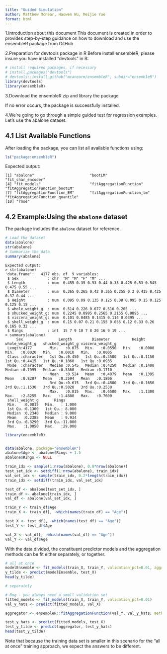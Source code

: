 ```yaml
---
title: "Guided Simulation"
author: Matthew Mcnear, Haowen Wu, Meijie Yue
format: html
---
```

1.Introduction about this document
This document is created in order to provides step-by-step guidance on how to download and use the ensembleR package from GitHub

2.Preparation for devtools package in R
Before install ensembleR, please insure you have installed "devtools" in R:

```r

# install required packages, if necessary
# install.packages("devtools")
# devtools::install_github("mcanearm/ensembleR", subdir="ensembleR")
library(devtools)
library(ensembleR)
```
3.Download the ensembleR zip and library the package

If no error occurs, the package is successfully installed.

4.We're going to go through a simple guided test for regression examples. Let's use the abalone dataset.

## 4.1 List Available Functions
After loading the package, you can list all available functions using:

```r
ls("package:ensembleR")
```

Expected output:

```
[1] "abalone"                         "bootLM"                          "fit_char_encoder"               
[4] "fit_models"                      "fitAggregationFunction"          "fitAggregationFunction_bootLM"  
[7] "fitAggregationFunction_EM"       "fitAggregationFunction_lm"       "fitAggregationFunction_quantile"
[10] "rmse"
```

## 4.2 Example:Using the `abalone` dataset

The package includes the `abalone` dataset for reference.

```r
# Load the dataset
data(abalone)
str(abalone)
# Summarize the data
summary(abalone)
```

```
Expected output:
> str(abalone)
'data.frame':	4177 obs. of  9 variables:
 $ Sex             : chr  "M" "M" "F" "M" ...
 $ Length          : num  0.455 0.35 0.53 0.44 0.33 0.425 0.53 0.545 0.475 0.55 ...
 $ Diameter        : num  0.365 0.265 0.42 0.365 0.255 0.3 0.415 0.425 0.37 0.44 ...
 $ Height          : num  0.095 0.09 0.135 0.125 0.08 0.095 0.15 0.125 0.125 0.15 ...
 $ whole_weight_g  : num  0.514 0.226 0.677 0.516 0.205 ...
 $ shucked_weight_g: num  0.2245 0.0995 0.2565 0.2155 0.0895 ...
 $ viscera_weight_g: num  0.101 0.0485 0.1415 0.114 0.0395 ...
 $ shell_weight_g  : num  0.15 0.07 0.21 0.155 0.055 0.12 0.33 0.26 0.165 0.32 ...
 $ Rings           : int  15 7 9 10 7 8 20 16 9 19 ...
> summary(abalone)
     Sex                Length         Diameter          Height       whole_weight_g   shucked_weight_g viscera_weight_g
 Length:4177        Min.   :0.075   Min.   :0.0550   Min.   :0.0000   Min.   :0.0020   Min.   :0.0010   Min.   :0.0005  
 Class :character   1st Qu.:0.450   1st Qu.:0.3500   1st Qu.:0.1150   1st Qu.:0.4415   1st Qu.:0.1860   1st Qu.:0.0935  
 Mode  :character   Median :0.545   Median :0.4250   Median :0.1400   Median :0.7995   Median :0.3360   Median :0.1710  
                    Mean   :0.524   Mean   :0.4079   Mean   :0.1395   Mean   :0.8287   Mean   :0.3594   Mean   :0.1806  
                    3rd Qu.:0.615   3rd Qu.:0.4800   3rd Qu.:0.1650   3rd Qu.:1.1530   3rd Qu.:0.5020   3rd Qu.:0.2530  
                    Max.   :0.815   Max.   :0.6500   Max.   :1.1300   Max.   :2.8255   Max.   :1.4880   Max.   :0.7600  
 shell_weight_g       Rings       
 Min.   :0.0015   Min.   : 1.000  
 1st Qu.:0.1300   1st Qu.: 8.000  
 Median :0.2340   Median : 9.000  
 Mean   :0.2388   Mean   : 9.934  
 3rd Qu.:0.3290   3rd Qu.:11.000  
 Max.   :1.0050   Max.   :29.000  
 ```


```r
library(ensembleR)


data(abalone, package="ensembleR")
abalone$Age <- abalone$Rings + 1.5
abalone$Rings <- NULL

train_idx <- sample(1:nrow(abalone), 0.8*nrow(abalone))
test_set_idx <- setdiff(1:nrow(abalone), train_idx)
val_set_idx <- sample(train_idx, 0.2*length(train_idx))
train_idx <- setdiff(train_idx, val_set_idx)

test_df <- abalone[test_set_idx, ]
train_df <- abalone[train_idx, ]
val_df <- abalone[val_set_idx, ]

train_Y <- train_df$Age
train_X <- train_df[, -which(names(train_df) == "Age")]

test_X <- test_df[, -which(names(test_df) == "Age")]
test_Y <- test_df$Age

val_X <- val_df[, -which(names(val_df) == "Age")]
val_Y <- val_df$Age
```

With the data divided, the constituent predictor models and the aggregation methods can be fit either separately, 
or together.


```r
# all at once
modelEnsemble <- fit_models(train_X, train_Y, validation_pct=0.01, aggregation_method = "bootLM")
y_tilde <- predict(modelEnsemble, test_X)
head(y_tilde)
```

```r
# separately

# Bug - you always need a small validation set
fitted_models <- fit_models(train_X, train_Y, validation_pct=0.01)
val_y_hats <- predict(fitted_models, val_X)

aggregator <- ensembleR::fitAggregationFunction(val_Y, val_y_hats, method="bootLM")

test_y_hats <- predict(fitted_models, test_X)
test_y_tilde <- predict(aggregator, test_y_hats)
head(test_y_tilde)
```

Note that because the training data set is smaller in this scenario for the "all at once" training
approach, we expect the answers to be different.
